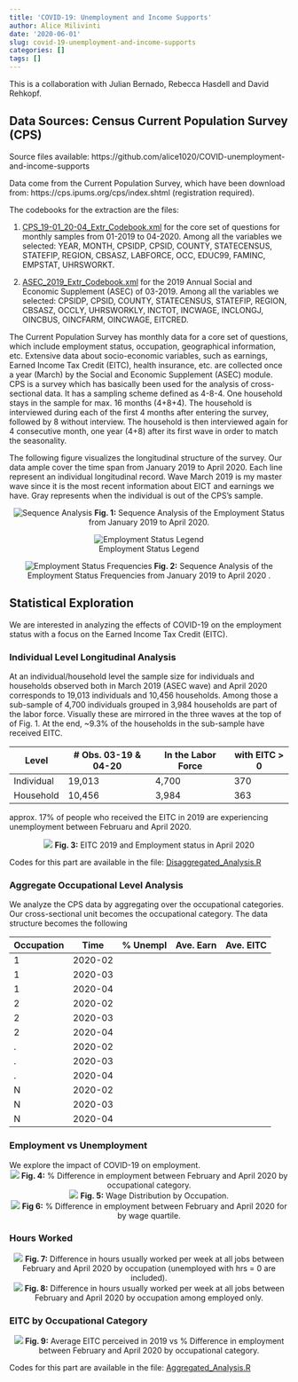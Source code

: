 ```yaml
---
title: 'COVID-19: Unemployment and Income Supports'
author: Alice Milivinti
date: '2020-06-01'
slug: covid-19-unemployment-and-income-supports
categories: []
tags: []
---
```


This is a collaboration with Julian Bernado, Rebecca Hasdell and David Rehkopf.

## Data Sources: Census Current Population Survey (CPS)

Source files available: https://github.com/alice1020/COVID-unemployment-and-income-supports

Data come from the Current Population Survey, which have been download from: https://cps.ipums.org/cps/index.shtml (registration required).

The codebooks for the extraction are the files:

1. [CPS_19-01_20-04_Extr_Codebook.xml](https://github.com/alice1020/COVID-unemployment-and-income-supports/blob/master/CPS_19-01_20-04_Extr_Codebook.xml) for the core set of questions for monthly samples from 01-2019 to 04-2020.
Among all the variables we selected: YEAR, MONTH, CPSIDP, CPSID, COUNTY, STATECENSUS, STATEFIP, REGION, CBSASZ, LABFORCE, OCC, EDUC99, FAMINC, EMPSTAT, UHRSWORKT.
  
2. [ASEC_2019_Extr_Codebook.xml](https://github.com/alice1020/COVID-unemployment-and-income-supports/blob/master/ASEC_2019_Extr_Codebook.xml) for the 2019 Annual Social and Economic Supplement (ASEC) of 03-2019.
Among all the variables we selected: CPSIDP, CPSID, COUNTY, STATECENSUS, STATEFIP, REGION, CBSASZ, OCCLY, UHRSWORKLY, INCTOT, INCWAGE, INCLONGJ, OINCBUS, OINCFARM, OINCWAGE, EITCRED.
  
The Current Population Survey has monthly data for a core set of questions, which include employment status, occupation, geographical information, etc. Extensive data about socio-economic variables, such as earnings, Earned Income Tax Credit (EITC), health insurance, etc. are collected once a year (March) by the Social and Economic Supplement (ASEC) module.
CPS is a survey which has basically been used for the analysis of cross-sectional data. It has a sampling scheme defined as 4-8-4. One household stays in the sample for max. 16 months (4+8+4). The household is interviewed during each of the first 4 months after entering the survey, followed by 8 without interview. The household is then interviewed again for 4 consecutive month, one year (4+8) after its first wave in order to match the seasonality.

The following figure visualizes the longitudinal structure of the survey. Our data ample cover the time span from January 2019 to April 2020. Each line represent an individual longitudinal record. Wave March 2019 is my master wave since it is the most recent information about EICT and earnings we have. Gray represents when the individual is out of the CPS's sample.

<center>
![Sequence Analysis](/img/COVID-19-EITC/Sequence_Analysis.png){}
**Fig. 1:** Sequence Analysis of the Employment Status from January 2019 to April 2020.
</center>

<center>
![Employment Status Legend](/img/COVID-19-EITC/Legend.png){}
</center>

<center>
![Employment Status Frequencies](/img/COVID-19-EITC/Sequence_Analysis_Density.png){}
**Fig. 2:** Sequence Analysis of the Employment Status Frequencies from January 2019 to April 2020 .
</center>


## Statistical Exploration
We are interested in analyzing the effects of COVID-19 on the employment status with a focus on the Earned Income Tax Credit (EITC). 

### Individual Level Longitudinal Analysis
At an individual/household level the sample size for individuals and households observed both in March 2019 (ASEC wave) and April 2020  corresponds to 19,013 individuals and 10,456 households. Among those a sub-sample of 4,700 individuals grouped in 3,984 households are part of the labor force. Visually these are mirrored in the three waves at the top of of Fig. 1. At the end, ~9.3% of the households in the sub-sample have received EITC.



|   Level    | # Obs. 03-19 & 04-20 | In the Labor Force | with EITC > 0 |
|------------|----------------------|--------------------|---------------|
| Individual |        19,013        |        4,700       |       370     |         
| Household  |        10,456        |        3,984       |       363     |

approx. 17% of people who received the EITC in 2019 are experiencing unemployment between Februaru and April 2020.

<center>
![](/img/COVID-19-EITC/EITC_Emp_Sub.png){}
**Fig. 3:** EITC 2019 and Employment status in April 2020
</center>


Codes for this part are available in the file: [Disaggregated_Analysis.R](https://github.com/alice1020/COVID-unemployment-and-income-supports/blob/master/Disaggregated_Analysis.R)


### Aggregate Occupational Level Analysis

We analyze the CPS data by aggregating over the occupational categories. Our cross-sectional unit becomes the occupational category. The data structure becomes the following

| Occupation |   Time  | % Unempl | Ave. Earn | Ave. EITC | 
|------------|---------|--------- |-----------|-----------|
|      1     | 2020-02 |          |           |           |
|      1     | 2020-03 |          |           |           |
|      1     | 2020-04 |          |           |           |
|      2     | 2020-02 |          |           |           |
|      2     | 2020-03 |          |           |           |
|      2     | 2020-04 |          |           |           |
|      .     | 2020-02 |          |           |           |
|      .     | 2020-03 |          |           |           |
|      .     | 2020-04 |          |           |           |
|      N     | 2020-02 |          |           |           |
|      N     | 2020-03 |          |           |           |
|      N     | 2020-04 |          |           |           |


### Employment vs Unemployment

We explore the impact of COVID-19 on employment. 
<center>
![](/img/COVID-19-EITC/Empl_Occ.png)
**Fig. 4:** % Difference in employment between February and April 2020 by occupational category.
</center>

<center>
![](/img/COVID-19-EITC/W_Dist_Rout.png){}
**Fig. 5:** Wage Distribution by Occupation.
</center>

<center>
![](/img/COVID-19-EITC/Empl_Rout.png){}
**Fig 6:** % Difference in employment between February and April 2020 for by wage quartile. 
</center>

###  Hours Worked

<center>
![](/img/COVID-19-EITC/Hrs_Occ.png){}
**Fig. 7:** Difference in hours usually worked per week at all jobs between February and April 2020 by occupation (unemployed with hrs = 0 are included).
</center>

<center>
![](/img/COVID-19-EITC/Hrs_Occ_Emp.png){}
**Fig. 8:** Difference in hours usually worked per week at all jobs between February and April 2020 by occupation among employed only.
</center>

### EITC by Occupational Category

<center>
![](/img/COVID-19-EITC/EITC_Occ.png){}
**Fig. 9:** Average EITC perceived in 2019 vs % Difference in employment between February and April 2020 by occupational category.
</center>

Codes for this part are available in the file: [Aggregated_Analysis.R](https://github.com/alice1020/COVID-unemployment-and-income-supports/blob/master/Aggregated_Analysis.R)


  


